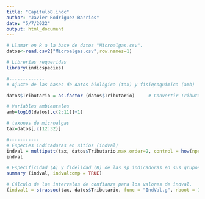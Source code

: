 ---
title: "Capítulo8.indc"
author: "Javier Rodríguez Barrios"
date: "5/7/2022"
output: html_document
---


```{r, message= FALSE, warning= FALSE}
# Llamar en R a la base de datos "Microalgas.csv".
datos<-read.csv2("Microalgas.csv",row.names=1)  

# Librerías requeridas
library(indicspecies)

#-------------
# Ajuste de las bases de datos biológica (tax) y fisiqcoquimica (amb)

datos$Tributario = as.factor (datos$Tributario)   	# Convertir Tributario a factor

# Variables ambientales
amb=log10(datos[,c(2:11)]+1)

# taxones de microalgas
tax=datos[,c(12:32)]

#-----------
# Especies indicadoras en sitios (indval)
indval = multipatt(tax, datos$Tributario,max.order=2, control = how(nperm=1000))
indval

# Especificidad (A) y fidelidad (B) de las sp indicadoras en sus grupos
summary (indval, indvalcomp = TRUE)

# Cálculo de los intervalos de confianza para los valores de indval.
(indval1 = strassoc(tax, datos$Tributario, func = "IndVal.g", nboot = 1000)) 




```

